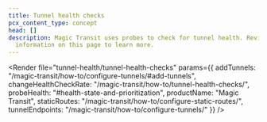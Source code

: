 ```yaml
---
title: Tunnel health checks
pcx_content_type: concept
head: []
description: Magic Transit uses probes to check for tunnel health. Review
  information on this page to learn more.
---
```



<Render
	file="tunnel-health/tunnel-health-checks"
	params={{
		addTunnels: "/magic-transit/how-to/configure-tunnels/#add-tunnels",
		changeHealthCheckRate: "/magic-transit/how-to/tunnel-health-checks/",
		probeHealth: "#health-state-and-prioritization",
		productName: "Magic Transit",
		staticRoutes: "/magic-transit/how-to/configure-static-routes/",
		tunnelEndpoints: "/magic-transit/how-to/configure-tunnels/"
	}}
/>
